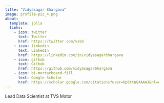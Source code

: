 ```yaml
---
title: "Vidyasagar Bhargava"
image: profile-pic_4.png
about:
  template: jolla
  links:
    - icon: twitter
      text: Twitter
      href: https://twitter.com/vsbd
    - icon: linkedin
      text: LinkedIn
      href: https://linkedin.com/in/vidyasagarbhargava
    - icon: github
      text: Github
      href: https://github.com/vidyasagarbhargava
    - icon: bi-mortarboard-fill
      text: Google Scholar
      href: https://scholar.google.com/citations?user=hp6ttWQAAAAJ&hl=en
---
```

Lead Data Scientist at TVS Motor


